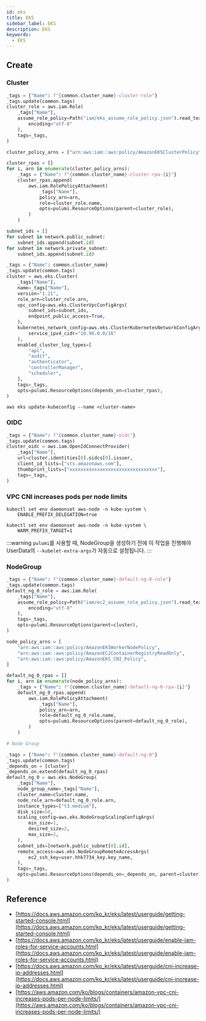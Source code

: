 ```yaml
---
id: eks
title: EKS
sidebar_label: EKS
description: EKS
keywords:
  - EKS
---
```


## Create

### Cluster

```python {36,43}
_tags = {"Name": f"{common.cluster_name}-cluster-role"}
_tags.update(common.tags)
cluster_role = aws.iam.Role(
    _tags["Name"],
    assume_role_policy=Path("iam/eks_assume_role_policy.json").read_text(
        encoding="utf-8"
    ),
    tags=_tags,
)

cluster_policy_arns = ["arn:aws:iam::aws:policy/AmazonEKSClusterPolicy"]

cluster_rpas = []
for i, arn in enumerate(cluster_policy_arns):
    _tags = {"Name": f"{common.cluster_name}-cluster-rpa-{i}"}
    cluster_rpas.append(
        aws.iam.RolePolicyAttachment(
            _tags["Name"],
            policy_arn=arn,
            role=cluster_role.name,
            opts=pulumi.ResourceOptions(parent=cluster_role),
        )
    )

subnet_ids = []
for subnet in network.public_subnet:
    subnet_ids.append(subnet.id)
for subnet in network.private_subnet:
    subnet_ids.append(subnet.id)

_tags = {"Name": common.cluster_name}
_tags.update(common.tags)
cluster = aws.eks.Cluster(
    _tags["Name"],
    name=_tags["Name"],
    version="1.21",
    role_arn=cluster_role.arn,
    vpc_config=aws.eks.ClusterVpcConfigArgs(
        subnet_ids=subnet_ids,
        endpoint_public_access=True,
    ),
    kubernetes_network_config=aws.eks.ClusterKubernetesNetworkConfigArgs(
        service_ipv4_cidr="10.96.0.0/16"
    ),
    enabled_cluster_log_types=[
        "api",
        "audit",
        "authenticator",
        "controllerManager",
        "scheduler",
    ],
    tags=_tags,
    opts=pulumi.ResourceOptions(depends_on=cluster_rpas),
)
```

```shell
aws eks update-kubeconfig --name <cluster-name>
```

### OIDC

```python {7}
_tags = {"Name": f"{common.cluster_name}-oidc"}
_tags.update(common.tags)
cluster_oidc = aws.iam.OpenIdConnectProvider(
    _tags["Name"],
    url=cluster.identities[0].oidcs[0].issuer,
    client_id_lists=["sts.amazonaws.com"],
    thumbprint_lists=["xxxxxxxxxxxxxxxxxxxxxxxxxxxxxxxx"],
    tags=_tags,
)
```

### VPC CNI increases pods per node limits

```shell
kubectl set env daemonset aws-node -n kube-system \
    ENABLE_PREFIX_DELEGATION=true
```

```shell
kubectl set env daemonset aws-node -n kube-system \
    WARM_PREFIX_TARGET=1
```

:::warning
`pulumi`를 사용할 때, NodeGroup을 생성하기 전에 이 작업을 진행해야 UserData의 `--kubelet-extra-args`가 자동으로 설정됩니다.
:::

### NodeGroup

```python {41-51}
_tags = {"Name": f"{common.cluster_name}-default-ng-0-role"}
_tags.update(common.tags)
default_ng_0_role = aws.iam.Role(
    _tags["Name"],
    assume_role_policy=Path("iam/ec2_assume_role_policy.json").read_text(
        encoding="utf-8"
    ),
    tags=_tags,
    opts=pulumi.ResourceOptions(parent=cluster),
)

node_policy_arns = [
    "arn:aws:iam::aws:policy/AmazonEKSWorkerNodePolicy",
    "arn:aws:iam::aws:policy/AmazonEC2ContainerRegistryReadOnly",
    "arn:aws:iam::aws:policy/AmazonEKS_CNI_Policy",
]

default_ng_0_rpas = []
for i, arn in enumerate(node_policy_arns):
    _tags = {"Name": f"{common.cluster_name}-default-ng-0-rpa-{i}"}
    default_ng_0_rpas.append(
        aws.iam.RolePolicyAttachment(
            _tags["Name"],
            policy_arn=arn,
            role=default_ng_0_role.name,
            opts=pulumi.ResourceOptions(parent=default_ng_0_role),
        )
    )

# Node Group

_tags = {"Name": f"{common.cluster_name}-default-ng-0"}
_tags.update(common.tags)
_depends_on = [cluster]
_depends_on.extend(default_ng_0_rpas)
default_ng_0 = aws.eks.NodeGroup(
    _tags["Name"],
    node_group_name=_tags["Name"],
    cluster_name=cluster.name,
    node_role_arn=default_ng_0_role.arn,
    instance_types=["t3.medium"],
    disk_size=50,
    scaling_config=aws.eks.NodeGroupScalingConfigArgs(
        min_size=1,
        desired_size=2,
        max_size=2,
    ),
    subnet_ids=[network.public_subnet[0].id],
    remote_access=aws.eks.NodeGroupRemoteAccessArgs(
        ec2_ssh_key=user.hhk7734_key.key_name,
    ),
    tags=_tags,
    opts=pulumi.ResourceOptions(depends_on=_depends_on, parent=cluster),
)
```

## Reference

- [https://docs.aws.amazon.com/ko_kr/eks/latest/userguide/getting-started-console.html](https://docs.aws.amazon.com/ko_kr/eks/latest/userguide/getting-started-console.html)
- [https://docs.aws.amazon.com/ko_kr/eks/latest/userguide/enable-iam-roles-for-service-accounts.html](https://docs.aws.amazon.com/ko_kr/eks/latest/userguide/enable-iam-roles-for-service-accounts.html)
- [https://docs.aws.amazon.com/ko_kr/eks/latest/userguide/cni-increase-ip-addresses.html](https://docs.aws.amazon.com/ko_kr/eks/latest/userguide/cni-increase-ip-addresses.html)
- [https://aws.amazon.com/ko/blogs/containers/amazon-vpc-cni-increases-pods-per-node-limits/](https://aws.amazon.com/ko/blogs/containers/amazon-vpc-cni-increases-pods-per-node-limits/)
